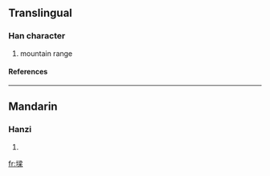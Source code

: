 ==Translingual==
===Han character===
{{Han char|rn=32|rad=土|as=11|sn=14|four=|canj=土水金木 (GECD)}}
# mountain range
====References====
{{Han ref|kx=0238.191|hdz=10483.020|uh=589A|ud=22682}}
----
==Mandarin==
===Hanzi===
{{cmn-hanzi|pin=[[liáng]] ([[liang2]])|wg=liang<sup>2</sup>}}
# {{defn|Mandarin}}

[[fr:墚]]
